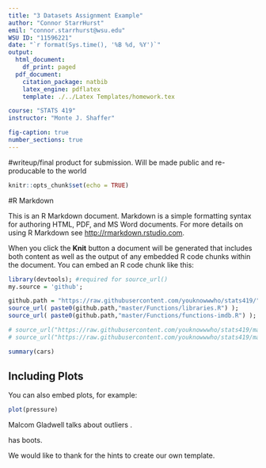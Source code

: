 ```yaml
---
title: "3 Datasets Assignment Example"
author: "Connor StarrHurst"
emil: "connor.starrhurst@wsu.edu"
WSU ID: "11596221"
date: "`r format(Sys.time(), '%B %d, %Y')`"
output: 
  html_document:
    df_print: paged
  pdf_document:
    citation_package: natbib
    latex_engine: pdflatex
    template: ./../Latex Templates/homework.tex

course: "STATS 419"
instructor: "Monte J. Shaffer"

fig-caption: true
number_sections: true
---
```

#writeup/final product for submission. Will be made public and re-producable to the world

```r
knitr::opts_chunk$set(echo = TRUE)
```

#R Markdown

This is an R Markdown document. Markdown is a simple formatting syntax for authoring HTML, PDF, and MS Word documents. For more details on using R Markdown see <http://rmarkdown.rstudio.com>.

When you click the **Knit** button a document will be generated that includes both content as well as the output of any embedded R code chunks within the document. You can embed an R code chunk like this:

```r
library(devtools); #required for source_url()
my.source = 'github';

github.path = "https://raw.githubusercontent.com/youknowwwho/stats419/";
source_url( paste0(github.path,"master/Functions/libraries.R") );
source_url( paste0(github.path,"master/Functions/functions-imdb.R") );

# source_url("https://raw.githubusercontent.com/youknowwwho/stats419/master/Functions/libraries.R");
# source_url("https://raw.githubusercontent.com/youknowwwho/stats419/master/Functions/functions-imdb.R");
```

\newpage

```r
summary(cars)
```

## Including Plots

You can also embed plots, for example:

```r
plot(pressure)
```


Malcom Gladwell\footnote{Comb your hair man!} talks about outliers \citep{Gladwell:2008}.

\citet{Shaffer:2011} has boots.

We would like to thank \citet{Rmarkdown:Latex:Templates} for the hints to create our own template.
